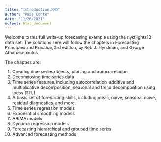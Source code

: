 ```yaml
---
title: "Introduction.RMD"
author: "Russ Conte"
date: "11/26/2021"
output: html_document
---
```


Welcome to this full write-up forecasting example using the nycflights13 data set. The solutions here will follow the chapters in Forecasting Principles and Practice, 3rd edition, by Rob J. Hyndman, and George Athanasopoulos.

The chapters are:

1. Creating time series objects, plotting and autocorrelation
2. Decomposing time series data
3. Time series features, including autocorrelation, additive and multiplicative decomposition, seasonal and trend decomposition using loess (STL)
4. A basic set of forecasting skills, including mean, naïve, seasonal naïve, residual diagnostics, and more.
5. Time series regression models
6. Exponential smoothing models
7. ARIMA models
8. Dynamic regression models
9. Forecasting hierarchical and grouped time series
10. Advanced forecasting methods